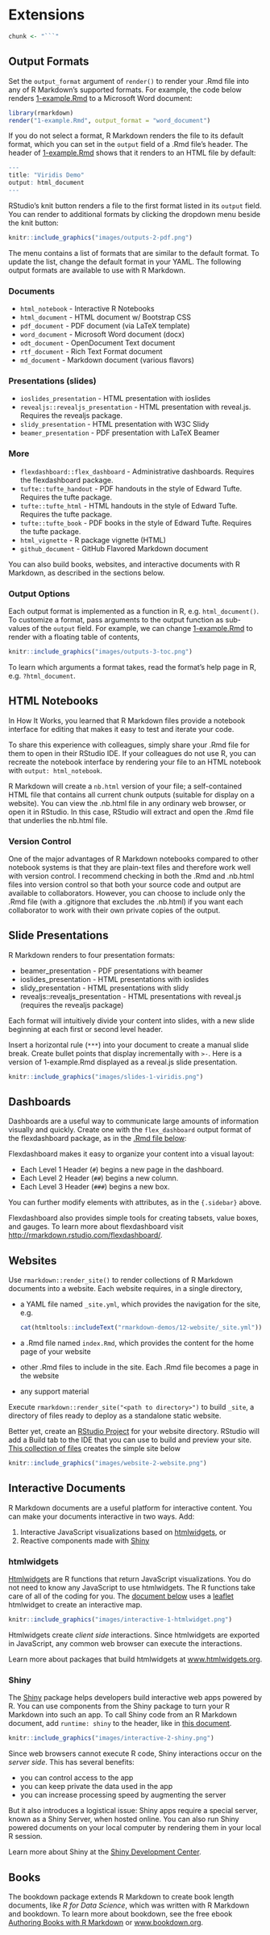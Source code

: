 # Extensions

```r
chunk <- "```"
```

## Output Formats

Set the `output_format` argument of `render()` to render your .Rmd file into any of R Markdown's supported formats. For example, the code below renders [1-example.Rmd](http://github.com/hadley/r4ds/tree/master/rmarkdown-demos/1-example.Rmd) to a Microsoft Word document: 

```r
library(rmarkdown)
render("1-example.Rmd", output_format = "word_document")
```

If you do not select a format, R Markdown renders the file to its default format, which you can set in the `output` field of a .Rmd file's header. The header of [1-example.Rmd](http://github.com/hadley/r4ds/tree/master/rmarkdown-demos/1-example.Rmd) shows that it renders to an HTML file by default:

```r
---
title: "Viridis Demo"
output: html_document
---
```

RStudio's knit button renders a file to the first format listed in its `output` field. You can render to additional formats by clicking the dropdown menu beside the knit button:

```r
knitr::include_graphics("images/outputs-2-pdf.png")
```

The menu contains a list of formats that are similar to the default format. To update the list, change the default format in your YAML. The following output formats are available to use with R Markdown.

### Documents

* `html_notebook` - Interactive R Notebooks
* `html_document` - HTML document w/ Bootstrap CSS
* `pdf_document` - PDF document (via LaTeX template)
* `word_document` - Microsoft Word document (docx)
* `odt_document` - OpenDocument Text document
* `rtf_document` - Rich Text Format document
* `md_document` - Markdown document (various flavors)

### Presentations (slides)

* `ioslides_presentation` - HTML presentation with ioslides
* `revealjs::revealjs_presentation` - HTML presentation with reveal.js. Requires the revealjs package.
* `slidy_presentation` - HTML presentation with W3C Slidy
* `beamer_presentation` - PDF presentation with LaTeX Beamer

### More

* `flexdashboard::flex_dashboard` - Administrative dashboards. Requires the flexdashboard package.
* `tufte::tufte_handout` - PDF handouts in the style of Edward Tufte. Requires the tufte package.
* `tufte::tufte_html` - HTML handouts in the style of Edward Tufte. Requires the tufte package.
* `tufte::tufte_book` - PDF books in the style of Edward Tufte. Requires the tufte package.
* `html_vignette` - R package vignette (HTML)
* `github_document` - GitHub Flavored Markdown document

You can also build books, websites, and interactive documents with R Markdown, as described in the sections below.

### Output Options

Each output format is implemented as a function in R, e.g. `html_document()`. To customize a format, pass arguments to the output function as sub-values of the `output` field. For example, we can change [1-example.Rmd](http://github.com/hadley/r4ds/tree/master/rmarkdown-demos/1-example.Rmd) to render with a floating table of contents,

```r
knitr::include_graphics("images/outputs-3-toc.png")
```

To learn which arguments a format takes, read the format's help page in R, e.g. `?html_document`.

## HTML Notebooks

In How It Works, you learned that R Markdown files provide a notebook interface for editing that makes it easy to test and iterate your code. 

To share this experience with colleagues, simply share your .Rmd file for them to open in their RStudio IDE. If your colleagues do not use R, you can recreate the notebook interface by rendering your file to an HTML notebook with `output: html_notebook`.

R Markdown will create a `nb.html` version of your file; a self-contained HTML file that contains all current chunk outputs (suitable for display on a website). You can view the .nb.html file in any ordinary web browser, or open it in RStudio. In this case, RStudio will extract and open the .Rmd file that underlies the nb.html file.

###  Version Control

One of the major advantages of R Markdown notebooks compared to other notebook systems is that they are plain-text files and therefore work well with version control. I recommend checking in both the .Rmd and .nb.html files into version control so that both your source code and output are available to collaborators. However, you can choose to include only the .Rmd file (with a .gitignore that excludes the .nb.html) if you want each collaborator to work with their own private copies of the output.

## Slide Presentations

R Markdown renders to four presentation formats:

* beamer_presentation - PDF presentations with beamer
* ioslides_presentation - HTML presentations with ioslides
* slidy_presentation - HTML presentations with slidy
* revealjs::revealjs_presentation - HTML presentations with reveal.js (requires the revealjs package)

Each format will intuitively divide your content into slides, with a new slide beginning at each first or second level header.

Insert a horizontal rule (`***`) into your document to create a manual slide break. Create bullet points that display incrementally with `>-`. Here is a version of 1-example.Rmd displayed as a reveal.js slide presentation.

```r
knitr::include_graphics("images/slides-1-viridis.png")
```


## Dashboards

Dashboards are a useful way to communicate large amounts of information visually and quickly. Create one with the `flex_dashboard` output format of the flexdashboard package, as in the [.Rmd file below](http://github.com/hadley/r4ds/tree/master/rmarkdown-demos/11-dashboard.Rmd):

Flexdashboard makes it easy to organize your content into a visual layout:

* Each Level 1 Header (`#`) begins a new page in the dashboard.
* Each Level 2 Header (`##`) begins a new column.
* Each Level 3 Header (`###`) begins a new box.

You can further modify elements with attributes, as in the `{.sidebar}` above.

Flexdashboard also provides simple tools for creating tabsets, value boxes, and gauges. To learn more about flexdashboard visit <http://rmarkdown.rstudio.com/flexdashboard/>.

## Websites

Use `rmarkdown::render_site()` to render collections of R Markdown documents into a website. Each website requires, in a single directory, 

* a YAML file named `_site.yml`, which provides the navigation for the site, e.g.

    ```r
    cat(htmltools::includeText("rmarkdown-demos/12-website/_site.yml"))
    ```

* a .Rmd file named `index.Rmd`, which provides the content for the home page of your website

* other .Rmd files to include in the site. Each .Rmd file becomes a page in the website

* any support material

Execute `rmarkdown::render_site("<path to directory>")` to build `_site`, a directory of files ready to deploy as a standalone static website.

Better yet, create an [RStudio Project](https://support.rstudio.com/hc/en-us/articles/200526207-Using-Projects) for your website directory. RStudio will add a Build tab to the IDE that you can use to build and preview your site. [This collection of files](http://github.com/hadley/r4ds/tree/master/rmarkdown-demos/12-website.zip) creates the simple site below

```r
knitr::include_graphics("images/website-2-website.png")
```


## Interactive Documents

R Markdown documents are a useful platform for interactive content. You can make your documents interactive in two ways. Add:

1. Interactive JavaScript visualizations based on [htmlwidgets](http://www.htmlwidgets.org/), or
2. Reactive components made with [Shiny](http://shiny.rstudio.com/)

### htmlwidgets

[Htmlwidgets](http://www.htmlwidgets.org/) are R functions that return JavaScript visualizations. You do not need to know any JavaScript to use htmlwidgets. The R functions take care of all of the coding for you. The [document below](http://github.com/hadley/r4ds/tree/master/rmarkdown-demos/13-htmlwidget.Rmd) uses a [leaflet](http://rstudio.github.io/leaflet/) htmlwidget to create an interactive map. 

```r
knitr::include_graphics("images/interactive-1-htmlwidget.png")
```

Htmlwidgets create *client side* interactions. Since htmlwidgets are exported in JavaScript, any common web browser can execute the interactions.

Learn more about packages that build htmlwidgets at [www.htmlwidgets.org](http://www.htmlwidgets.org/showcase_leaflet.html).

### Shiny

The [Shiny](http://shiny.rstudio.com/) package helps developers build interactive web apps powered by R. You can use components from the Shiny package to turn your R Markdown into such an app. To call Shiny code from an R Markdown document, add `runtime: shiny` to the header, like in [this document](http://github.com/hadley/r4ds/tree/master/rmarkdown-demos/14-shiny.Rmd).

```r
knitr::include_graphics("images/interactive-2-shiny.png")
```

Since web browsers cannot execute R code, Shiny interactions occur on the *server side*. This has several benefits:

* you can control access to the app
* you can keep private the data used in the app
* you can increase processing speed by augmenting the server

But it also introduces a logistical issue: Shiny apps require a special server, known as a Shiny Server, when hosted online. You can also run Shiny powered documents on your local computer by rendering them in your local R session.

Learn more about Shiny at the [Shiny Development Center](http://shiny.rstudio.com/).


## Books

The bookdown package extends R Markdown to create book length documents, like *R for Data Science*, which was written with R Markdown and bookdown. To learn more about bookdown, see the free ebook [Authoring Books with R Markdown](https://bookdown.org/yihui/bookdown/) or [www.bookdown.org](www.bookdown.org).
